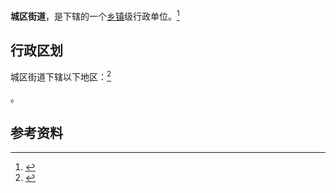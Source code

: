 {{中国乡级行政区|65/32/24/001/000}}

'''城区街道'''，是{{PRC admin/fullname|65/32/24/001/000|3}}下辖的一个[[乡镇|乡镇]]级行政单位。<ref>{{PRC admin/ref sgc|{{PRC admin/parent|65/32/24/001/000}}}}</ref>

== 行政区划 ==

城区街道下辖以下地区：<ref>{{PRC admin/ref sgc|65/32/24/001/000}}</ref>

{{PRC admin/children|65/32/24/001/000}}。

== 参考资料 ==

{{reflist}}

{{行政区划小作品}}
{{PRC admin/navcat|65/32/24/001/000}}
